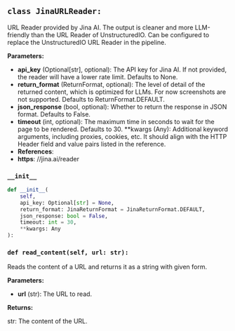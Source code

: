 <a id="camel.loaders.jina_url_reader"></a>

<a id="camel.loaders.jina_url_reader.JinaURLReader"></a>

## `class JinaURLReader:`

URL Reader provided by Jina AI. The output is cleaner and more
LLM-friendly than the URL Reader of UnstructuredIO. Can be configured to
replace the UnstructuredIO URL Reader in the pipeline.

**Parameters:**

- **api_key** (Optional[str], optional): The API key for Jina AI. If not provided, the reader will have a lower rate limit. Defaults to None.
- **return_format** (ReturnFormat, optional): The level of detail of the returned content, which is optimized for LLMs. For now screenshots are not supported. Defaults to ReturnFormat.DEFAULT.
- **json_response** (bool, optional): Whether to return the response in JSON format. Defaults to False.
- **timeout** (int, optional): The maximum time in seconds to wait for the page to be rendered. Defaults to 30. **kwargs (Any): Additional keyword arguments, including proxies, cookies, etc. It should align with the HTTP Header field and value pairs listed in the reference.
- **References**: 
- **https**: //jina.ai/reader

<a id="camel.loaders.jina_url_reader.JinaURLReader.__init__"></a>

### `__init__`

```python
def __init__(
    self,
    api_key: Optional[str] = None,
    return_format: JinaReturnFormat = JinaReturnFormat.DEFAULT,
    json_response: bool = False,
    timeout: int = 30,
    **kwargs: Any
):
```

<a id="camel.loaders.jina_url_reader.JinaURLReader.read_content"></a>

### `def read_content(self, url: str):`

Reads the content of a URL and returns it as a string with
given form.

**Parameters:**

- **url** (str): The URL to read.

**Returns:**

  str: The content of the URL.
